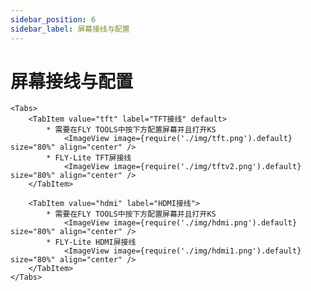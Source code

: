 ```yaml
---
sidebar_position: 6
sidebar_label: 屏幕接线与配置
---
```




# 屏幕接线与配置

    <Tabs>
        <TabItem value="tft" label="TFT接线" default>
            * 需要在FLY TOOLS中按下方配置屏幕并且打开KS
                <ImageView image={require('./img/tft.png').default} size="80%" align="center" />
            * FLY-Lite TFT屏接线
                <ImageView image={require('./img/tftv2.png').default} size="80%" align="center" />
        </TabItem>

        <TabItem value="hdmi" label="HDMI接线">
            * 需要在FLY TOOLS中按下方配置屏幕并且打开KS
                <ImageView image={require('./img/hdmi.png').default} size="80%" align="center" />               
            * FLY-Lite HDMI屏接线
                <ImageView image={require('./img/hdmi1.png').default} size="80%" align="center" />
        </TabItem>
    </Tabs>

